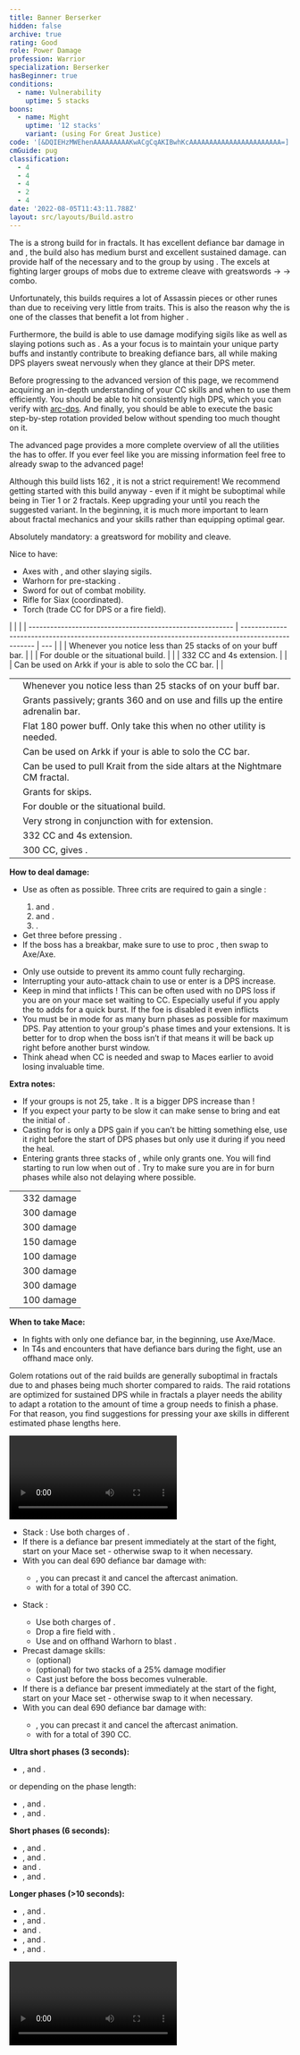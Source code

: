 ```yaml
---
title: Banner Berserker
hidden: false
archive: true
rating: Good
role: Power Damage
profession: Warrior
specialization: Berserker
hasBeginner: true
conditions:
  - name: Vulnerability
    uptime: 5 stacks
boons:
  - name: Might
    uptime: '12 stacks'
    variant: (using For Great Justice)
code: '[&DQIEHzMWEhenAAAAAAAAAKwACgCqAKIBwhKcAAAAAAAAAAAAAAAAAAAAAAA=]'
cmGuide: pug
classification:
  - 4
  - 4
  - 4
  - 2
  - 4
date: '2022-08-05T11:43:11.788Z'
layout: src/layouts/Build.astro
---
```


The <Specialization text="Banner Berserker" name="Berserker"/> is a strong build for <Specialization name="Warrior"/> in fractals. It has excellent defiance bar damage in <Skill name="Tremor"/> and <Skill name="Headbutt"/>, the build also has medium burst and excellent sustained damage. <Specialization name="Warrior"/> can provide half of the necessary <Boon name="Might"/> and <Boon name="Fury"/> to the group by using <Skill name="Forgreatjustice"/>. The <Specialization text="Banner Berserker" name="Berserker"/> excels at fighting larger groups of mobs due to extreme cleave with greatswords <Skill name="arcdivider" /> -> <Skill name="bloodreckoning" /> -> <Skill name="arcdivider" /> combo.

Unfortunately, this builds requires a lot of Assassin pieces or other runes than <Item name="scholar" /> due to receiving very little <Attribute name="Precision" /> from traits. This is also the reason why the <Specialization text="Banner Berserker" name="Berserker"/> is one of the classes that benefit a lot from higher <Attribute name="Agony Resistance" />.

Furthermore, the build is able to use damage modifying sigils like <Item name="Impact" type="Sigil"/> as well as slaying potions such as <Item name="Powerful Potion of Slaying Scarlets Armies"/>. As a <Specialization text="Banner Berserker" name="Berserker"/> your focus is to maintain your unique party buffs and instantly contribute to breaking defiance bars, all while making DPS players sweat nervously when they glance at their DPS meter.

<Beginner>

Before progressing to the advanced version of this page, we recommend acquiring an in-depth understanding of your CC skills and when to use them efficiently. You should be able to hit consistently high DPS, which you can verify with [arc-dps](https://www.deltaconnected.com/arcdps/). And finally, you should be able to execute the basic step-by-step rotation provided below without spending too much thought on it.

The advanced page provides a more complete overview of all the utilities the <Specialization name="Warrior"/> has to offer. If you ever feel like you are missing information feel free to already swap to the advanced page!

<Information>

Although this build lists 162 <Attribute name="Agony Resistance"/>, it is not a strict requirement! We recommend getting started with this build anyway - even if it might be suboptimal while being in Tier 1 or 2 fractals. Keep upgrading your <Attribute name="Agony Resistance"/> until you reach the suggested variant. In the beginning, it is much more important to learn about fractal mechanics and your skills rather than equipping optimal gear.

</Information>

</Beginner>

<Divider text="Equipment" />

<Divider text="Build" />

<Grid>
<GridItem sm="7">
<Traits traits1Id="4" traits1="Strength" traits1Selected="Peak Performance,Great Fortitude,Berserkers Power" traits2="Discipline" traits2Selected="Warriors Sprint,Destruction of the Empowered,Axe Mastery" traits3Id="18" traits3="Berserker" traits3Selected="Savage Instinct,Blood Reaction,Bloody Roar"/>

<Card title="Extra Weapons">

Absolutely mandatory: a greatsword for mobility and cleave.

<Advanced>

Nice to have:

- Axes with <Item name="Night" type="Sigil" disableText/>, <Item name="Serpent Slaying" type="Sigil" disableText/> and other slaying sigils.
- Warhorn for pre-stacking <Boon name="Might"/>.
- Sword for out of combat mobility.
- Rifle for Siax (coordinated).
- Torch (trade CC for DPS or a fire field).

</Advanced>

</Card>
</GridItem>

<GridItem sm="5">
<Card title="Situational Skills">

<Beginner>

|                                                           |                                                                                                    |
| --------------------------------------------------------- | -------------------------------------------------------------------------------------------------- | --- |
| <Skill name="For Great Justice!" size="big" disableText/> | Whenever you notice less than 25 stacks of <Boon name="Might"/> on your buff bar.                  |
| <Skill name="bloodreckoning" size="big" disableText/>     | For double <Skill name="arcdivider"/> or the situational <Specialization name="Berserker"/> build. |
| <Skill name="Wild Blow" size="big" disableText/>          | 332 CC and 4s <Skill name="berserk"/> extension.                                                   |
| <Skill name="Battle Standard" size="big" disableText/>    | Can be used on Arkk if your <Specialization name="Renegade"/> is able to solo the CC bar.          |     |

</Beginner>

<Advanced>

|                                                           |                                                                                                                                                                                              |
| --------------------------------------------------------- | -------------------------------------------------------------------------------------------------------------------------------------------------------------------------------------------- |
| <Skill name="For Great Justice!" size="big" disableText/> | Whenever you notice less than 25 stacks of <Boon name="Might"/> on your buff bar.                                                                                                            |
| <Skill name="Signet of fury" size="big" disableText/>     | Grants <Attribute name="Precision" text="180 Precision"/> passively; grants 360 <Attribute name="Precision"/> and <Attribute name="Ferocity"/> on use and fills up the entire adrenalin bar. |
| <Skill name="Signet of might" size="big" disableText/>    | Flat 180 power buff. Only take this when no other utility is needed.                                                                                                                         |
| <Skill name="Battle Standard" size="big" disableText/>    | Can be used on Arkk if your <Specialization name="Renegade"/> is able to solo the CC bar.                                                                                                    |
| <Skill name="onmymark" size="big" disableText/>           | Can be used to pull Krait from the side altars at the Nightmare CM fractal.                                                                                                                  |
| <Skill name="featherfootgrace" size="big" disableText/>   | Grants <Effect name="Superspeed"/> for skips.                                                                                                                                                |
| <Skill name="bloodreckoning" size="big" disableText/>     | For double <Skill name="arcdivider"/> or the situational <Specialization name="Berserker"/> build.                                                                                           |
| <Skill name="outrage" size="big" disableText/>            | Very strong in conjunction with <Skill name="headbutt"/> for <Skill name="berserk"/> extension.                                                                                              |
| <Skill name="Wild Blow" size="big" disableText/>          | 332 CC and 4s <Skill name="berserk"/> extension.                                                                                                                                             |
| <Skill name="bullscharge" size="big" disableText/>        | 300 CC, gives <Trait name="Peakperformance"/>.                                                                                                                                               |

</Advanced>

</Card>
</GridItem>
</Grid>

<Divider text="Details" />

<Grid>
<GridItem sm="8">

**How to deal damage:**

- Use <Skill name="decapitate"/> as often as possible. Three crits are required to gain a single <Skill name="decapitate"/>:
  1.  <Skill name="Cycloneaxe" /> and <Skill name="Throw axe" profession="warrior" />.
  2.  <Skill name="Dualstrike" /> and <Skill name="Throw axe" profession="warrior" />.
  3.  <Skill name="whirlingaxe" />.
- Get three <Skill name="decapitate"/> before pressing <Skill name="Whirling axe"/>.
- If the boss has a breakbar, make sure to use <Skill name="Tremor"/> to proc <Item name="severance"/>, then swap to Axe/Axe.

<Advanced>

- Only use <Skill name="Throw axe" profession="warrior"/> outside <Skill name="Berserk"/> to prevent its ammo count fully recharging.
- Interrupting your auto-attack chain to use <Skill name="Decapitate"/> or enter <Skill name="Berserk"/> is a DPS increase.
- Keep in mind that <Skill name="Crushing Blow"/> inflicts <Condition name="Vulnerability" count={10}/>! This can be often used with no DPS loss if you are on your mace set waiting to CC. Especially useful if you apply the <Condition name="Vulnerability"/> to adds for a quick burst. If the foe is disabled it even inflicts <Condition name="Vulnerability" count={20} />
- You must be in <Skill name="Berserk"/> mode for as many burn phases as possible for maximum DPS. Pay attention to your group's phase times and your <Skill name="Berserk"/> extensions. It is better for <Skill name="Berserk"/> to drop when the boss isn’t <Effect name="Exposed"/> if that means it will be back up right before another burst window.
- Think ahead when CC is needed and swap to Maces earlier to avoid losing invaluable <Skill name="Berserk"/> time.

</Advanced>

**Extra notes:**

- If your groups <Boon name="Might"/> is not 25, take <Skill name="Forgreatjustice"/>. It is a bigger DPS increase than <Skill name="signetofmight"/>!
- If you expect your party to be slow it can make sense to bring <Trait name="smashbrawler"/> and eat the initial <Control name="Stun"/> of <Skill name="headbutt"/>.
- Casting <Skill name="Mending"/> for <Trait name="Peak Performance"/> is only a DPS gain if you can’t be hitting something else, use it right before the start of DPS phases but only use it during if you need the heal.
- Entering <Skill name="Berserk"/> grants three stacks of <Trait name="Berserkers Power"/>, while <Skill name="Decapitate"/> only grants one. You will find <Trait name="Berserkers Power"/> starting to run low when out of <Skill name="Berserk"/>. Try to make sure you are in <Skill name="Berserk"/> for burn phases while also not delaying <Skill name="Berserk"/> where possible.

</GridItem>

<GridItem sm="4">
<Card title="CC skills">

|                              |            |
| ---------------------------- | ---------- |
| <Skill name="wildblow"/>     | 332 damage |
| <Skill name="headbutt"/>     | 300 damage |
| <Skill name="bullscharge"/>  | 300 damage |
| <Skill id="14502"/>          | 150 damage |
| <Skill name="skullgrinder"/> | 100 damage |
| <Skill id="14414"/>          | 300 damage |
| <Skill id="14415"/>          | 300 damage |
| <Skill id="14503"/>          | 100 damage |

**When to take Mace:**

- In fights with only one defiance bar, in the beginning, use Axe/Mace.
- In T4s and encounters that have defiance bars during the fight, use an offhand mace only.

</Card>
</GridItem>
</Grid>

<Divider text="Rotation / Skill usage" />

<Grid>
<GridItem xs="12" sm="6">
<Card title="Information">

Golem rotations out of the raid builds are generally suboptimal in fractals due to <Effect name="Exposed"/> and phases being much shorter compared to raids. The raid rotations are optimized for sustained DPS while in fractals a player needs the ability to adapt a rotation to the amount of time a group needs to finish a phase.  
For that reason, you find suggestions for pressing your axe skills in different estimated phase lengths here.

</Card>

<Advanced>

<Card title="Berserker openers">

<Video caption="by Decados [dT], edited by Vince [dT]" youtube="6z6ZvHxHXek"/>
</Card>
</Advanced>

</GridItem>

<GridItem xs="12" sm="6">

<Card title="Precasting">

<Beginner>

- Stack <Boon name="Might"/>: Use both charges of <Skill name="For Great Justice!"/>.
- If there is a defiance bar present immediately at the start of the fight, start on your Mace set - otherwise swap to it when necessary.
- With <Item name="Paralyzation" type="Sigil"/> you can deal 690 defiance bar damage with:
  - <Skill name="Tremor" />, you can precast it and cancel the aftercast animation.
  - <Skill name="Headbutt" /> with <Item name="Paralyzation" type="Sigil" /> for a total of 390 CC.

</Beginner>

<Advanced>

- Stack <Boon name="Might"/>:
  - Use both charges of <Skill name="For Great Justice!"/>.
  - Drop a fire field with <Skill name="Flames of War"/>.
  - Use <Skill name="Call of Valor"/> and <Skill id="14393"/> on offhand Warhorn to blast <Boon name="Might"/>.
- Precast damage skills:
  - (optional) <Skill name="Flames of War"/>
  - (optional) <Skill id="14393"/> for two stacks of a 25% damage modifier
  - Cast <Skill name="Mending"/> just before the boss becomes vulnerable.
- If there is a defiance bar present immediately at the start of the fight, start on your Mace set - otherwise swap to it when necessary.
- With <Item name="Paralyzation" type="Sigil"/> you can deal 690 defiance bar damage with:
  - <Skill name="Tremor" />, you can precast it and cancel the aftercast animation.
  - <Skill name="Headbutt" /> with <Item name="Paralyzation" type="Sigil" /> for a total of 390 CC.

</Advanced>

</Card>

</GridItem>

<GridItem xs="12" sm="6">

<Card title="Skill usage">

**Ultra short phases (3 seconds):**

- <Skill name="cycloneaxe" />, <Skill name="dualstrike" /> and <Skill name="decapitate" />.

or depending on the phase length:

- <Skill name="cycloneaxe" />, <Skill name="Throw axe" profession="warrior"/> and <Skill name="decapitate" />.
- <Skill name="dualstrike" />, <Skill name="Throw axe" profession="warrior"/> and <Skill name="decapitate" />.

**Short phases (6 seconds):**

- <Skill name="cycloneaxe" />, <Skill name="Throw axe" profession="warrior"/> and <Skill name="decapitate" />.
- <Skill name="dualstrike" />, <Skill name="Throw axe" profession="warrior"/> and <Skill name="decapitate" />.
- <Skill name="whirlingaxe" /> and <Skill name="decapitate" />.
- <Skill name="cycloneaxe" />, <Skill name="chop" /> and <Skill name="decapitate" />.

**Longer phases (>10 seconds):**

- <Skill name="dualstrike" />, <Skill name="Throw axe" profession="warrior" /> and <Skill name="decapitate" />.
- <Skill name="cycloneaxe" />, <Skill name="Throw axe" profession="warrior" /> and <Skill name="decapitate" />.
- <Skill name="whirlingaxe" /> and <Skill name="decapitate" />.
- <Skill name="cycloneaxe" />, <Skill name="chop" /> and <Skill name="decapitate" />.
- <Skill name="Throw axe" profession="warrior" />, <Skill name="dualstrike" /> and <Skill name="decapitate" />.

</Card>

</GridItem>

<GridItem xs="12" sm="6">
<Card title="Golem Rotation">

<Video youtube="NkoFpwfcxfw" caption="by TheCryophoenix.4587"/>
</Card>
</GridItem>
</Grid>
